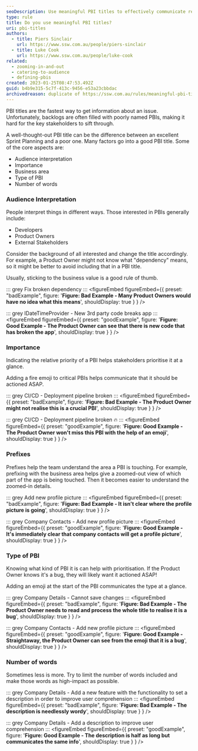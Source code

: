 ```yaml
---
seoDescription: Use meaningful PBI titles to effectively communicate requirements and facilitate prioritization. (Note - The original text is quite long, so I've condensed it into a shorter summary that still captures the main points.)
type: rule
title: Do you use meaningful PBI titles?
uri: pbi-titles
authors:
  - title: Piers Sinclair
    url: https://www.ssw.com.au/people/piers-sinclair
  - title: Luke Cook
    url: https://www.ssw.com.au/people/luke-cook
related:
  - zooming-in-and-out
  - catering-to-audience
  - defining-pbis
created: 2023-01-25T08:47:53.492Z
guid: b4b9e315-5c7f-413c-9456-e53a23cbbdac
archivedreason: duplicate of https://ssw.com.au/rules/meaningful-pbi-titles
---
```


PBI titles are the fastest way to get information about an issue. Unfortunately, backlogs are often filled with poorly named PBIs, making it hard for the key stakeholders to sift through.

A well-thought-out PBI title can be the difference between an excellent Sprint Planning and a poor one.
Many factors go into a good PBI title. Some of the core aspects are:

* Audience interpretation
* Importance
* Business area
* Type of PBI
* Number of words

### Audience Interpretation

People interpret things in different ways. Those interested in PBIs generally include:

* Developers
* Product Owners
* External Stakeholders

Consider the background of all interested and change the title accordingly. For example, a Product Owner might not know what "dependency" means, so it might be better to avoid including that in a PBI title.

Usually, sticking to the business value is a good rule of thumb.

::: grey
Fix broken dependency
:::
<figureEmbed figureEmbed={{
  preset: "badExample",
  figure: '**Figure: Bad Example - Many Product Owners would have no idea what this means**',
  shouldDisplay: true
} } />


::: grey
IDateTimeProvider - New 3rd party code breaks app
:::
<figureEmbed figureEmbed={{
  preset: "goodExample",
  figure: '**Figure: Good Example - The Product Owner can see that there is new code that has broken the app**',
  shouldDisplay: true
} } />


### Importance

Indicating the relative priority of a PBI helps stakeholders prioritise it at a glance.

Adding a fire emoji to critical PBIs helps communicate that it should be actioned ASAP.

::: grey
CI/CD - Deployment pipeline broken
:::
<figureEmbed figureEmbed={{
  preset: "badExample",
  figure: '**Figure: Bad Example - The Product Owner might not realise this is a crucial PBI**',
  shouldDisplay: true
} } />


::: grey
CI/CD - Deployment pipeline broken 🔥
:::
<figureEmbed figureEmbed={{
  preset: "goodExample",
  figure: '**Figure: Good Example - The Product Owner won\'t miss this PBI with the help of an emoji**',
  shouldDisplay: true
} } />


### Prefixes

Prefixes help the team understand the area a PBI is touching. For example, prefixing with the business area helps give a zoomed-out view of which part of the app is being touched. Then it becomes easier to understand the zoomed-in details.

::: grey
Add new profile picture
:::
<figureEmbed figureEmbed={{
  preset: "badExample",
  figure: '**Figure: Bad Example - It isn\'t clear where the profile picture is going**',
  shouldDisplay: true
} } />


::: grey
Company Contacts - Add new profile picture
:::
<figureEmbed figureEmbed={{
  preset: "goodExample",
  figure: '**Figure: Good Example - It\'s immediately clear that company contacts will get a profile picture**',
  shouldDisplay: true
} } />


### Type of PBI

Knowing what kind of PBI it is can help with prioritisation. If the Product Owner knows it's a bug, they will likely want it actioned ASAP!

Adding an emoji at the start of the PBI communicates the type at a glance.

::: grey
Company Details - Cannot save changes
:::
<figureEmbed figureEmbed={{
  preset: "badExample",
  figure: '**Figure: Bad Example - The Product Owner needs to read and process the whole title to realise it is a bug**',
  shouldDisplay: true
} } />


::: grey
Company Contacts - Add new profile picture
:::
<figureEmbed figureEmbed={{
  preset: "goodExample",
  figure: '**Figure: Good Example - Straightaway, the Product Owner can see from the emoji that it is a bug**',
  shouldDisplay: true
} } />


### Number of words

Sometimes less is more. Try to limit the number of words included and make those words as high-impact as possible.

::: grey
Company Details - Add a new feature with the functionality to set a description in order to improve user comprehension
:::
<figureEmbed figureEmbed={{
  preset: "badExample",
  figure: '**Figure: Bad Example - The description is needlessly wordy**',
  shouldDisplay: true
} } />


::: grey
Company Details - Add a description to improve user comprehension
:::
<figureEmbed figureEmbed={{
  preset: "goodExample",
  figure: '**Figure: Good Example - The description is half as long but communicates the same info**',
  shouldDisplay: true
} } />

